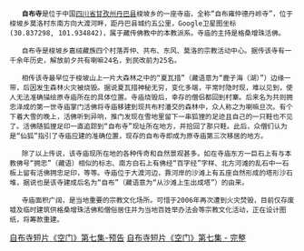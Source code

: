 {{unreferenced|time=2016-09-07T07:22:47+00:00}}

    '''自布寺'''是位于中国[[四川省|四川省]][[甘孜州|甘孜州]][[丹巴县|丹巴县]]梭坡乡的一座寺庙，全称“自布雍仲德丹岭寺”，位于梭坡乡莫洛村东南方向大渡河畔，距丹巴县城约五公里，Google卫星图坐标(30.837298, 101.934842)，属于藏传佛教中的本教派系。寺庙的主持是格桑增珠活佛。

    自布寺是梭坡乡嘉绒藏族四个村落弄仲、共布、东风、莫洛的宗教活动中心。据传该寺有一千余年历史，解放前夕共有喇嘛24名，到民改前为25名。

    相传该寺最早位于梭坡山上一片大森林之中的“夏瓦措”（藏语意为“鹿子海（湖）”）边缘一带，后因发生森林火灾被烧毁。据说夏瓦措神秘无穷，变化多端，平常时隐时现，难以见到，使人无法准确描绘原寺庙所在的具体位置。寺庙烧毁后，幸存的僧侣都回到村寨。后来名为共则拥忠泽成的第一世寺庙掌门活佛将寺庙移建到现共布村潘交的森林中，众人称之为喇嘛旦次。有个下着大雪的晚上，活佛听到异响，推门发现在雪地里留下一串狐狸的足迹且自己的一只鞋也不见了。活佛随狐狸足印一直追踪到“自布寺”现址所在地方，并拾回了那只鞋。此后，众僧们认为是“仙狐”指引了寺庙应建的准确位置，现存的自布寺即成为原寺庙第三次移居的地方。

    除了以上传说，该寺庙现所在地的各种传奇和自然景观甚多。如在寺庙东方一巨石上有与本教佛号“拥忠”（藏语）相似的标志、南方白石上有佛经“百字经”字样、北方河滩的乱石中一石板上留有活佛拥忠足印，等等。寺庙位于大渡河边，靠河岸的沙滩上有五座自然形成的塔形沙石堆，据说也是该寺建成后名为“自布”（藏语意为“从沙滩上生出成塔”）的由来。

    寺庙面积广阔，是当地重要的宗教文化场所。可惜于2006年再次遭到火灾焚毁，目前仅存废墟及临时建筑供格桑增珠活佛和僧俗居住并为当地百姓举办法会等宗教文化活动，正在设计图纸，将筹款重建。

[https://v.qq.com/x/page/g0501lp9bkr.html 自布寺短片《空门》第七集-预告]
[https://v.qq.com/x/page/c0504joh1pg.html 自布寺短片《空门》第七集 - 完整]